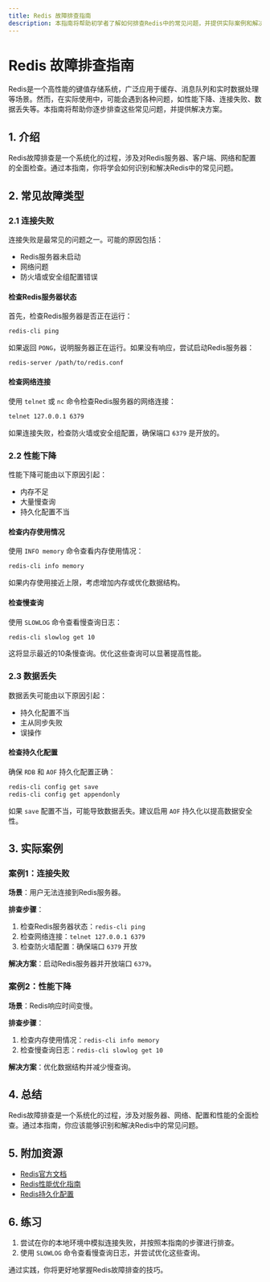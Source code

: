 ```yaml
---
title: Redis 故障排查指南
description: 本指南将帮助初学者了解如何排查Redis中的常见问题，并提供实际案例和解决方案。
---
```


# Redis 故障排查指南

Redis是一个高性能的键值存储系统，广泛应用于缓存、消息队列和实时数据处理等场景。然而，在实际使用中，可能会遇到各种问题，如性能下降、连接失败、数据丢失等。本指南将帮助你逐步排查这些常见问题，并提供解决方案。

## 1. 介绍

Redis故障排查是一个系统化的过程，涉及对Redis服务器、客户端、网络和配置的全面检查。通过本指南，你将学会如何识别和解决Redis中的常见问题。

## 2. 常见故障类型

### 2.1 连接失败

连接失败是最常见的问题之一。可能的原因包括：

- Redis服务器未启动
- 网络问题
- 防火墙或安全组配置错误

#### 检查Redis服务器状态

首先，检查Redis服务器是否正在运行：

```bash
redis-cli ping
```

如果返回 `PONG`，说明服务器正在运行。如果没有响应，尝试启动Redis服务器：

```bash
redis-server /path/to/redis.conf
```

#### 检查网络连接

使用 `telnet` 或 `nc` 命令检查Redis服务器的网络连接：

```bash
telnet 127.0.0.1 6379
```

如果连接失败，检查防火墙或安全组配置，确保端口 `6379` 是开放的。

### 2.2 性能下降

性能下降可能由以下原因引起：

- 内存不足
- 大量慢查询
- 持久化配置不当

#### 检查内存使用情况

使用 `INFO memory` 命令查看内存使用情况：

```bash
redis-cli info memory
```

如果内存使用接近上限，考虑增加内存或优化数据结构。

#### 检查慢查询

使用 `SLOWLOG` 命令查看慢查询日志：

```bash
redis-cli slowlog get 10
```

这将显示最近的10条慢查询。优化这些查询可以显著提高性能。

### 2.3 数据丢失

数据丢失可能由以下原因引起：

- 持久化配置不当
- 主从同步失败
- 误操作

#### 检查持久化配置

确保 `RDB` 和 `AOF` 持久化配置正确：

```bash
redis-cli config get save
redis-cli config get appendonly
```

如果 `save` 配置不当，可能导致数据丢失。建议启用 `AOF` 持久化以提高数据安全性。

## 3. 实际案例

### 案例1：连接失败

**场景**：用户无法连接到Redis服务器。

**排查步骤**：

1. 检查Redis服务器状态：`redis-cli ping`
2. 检查网络连接：`telnet 127.0.0.1 6379`
3. 检查防火墙配置：确保端口 `6379` 开放

**解决方案**：启动Redis服务器并开放端口 `6379`。

### 案例2：性能下降

**场景**：Redis响应时间变慢。

**排查步骤**：

1. 检查内存使用情况：`redis-cli info memory`
2. 检查慢查询日志：`redis-cli slowlog get 10`

**解决方案**：优化数据结构并减少慢查询。

## 4. 总结

Redis故障排查是一个系统化的过程，涉及对服务器、网络、配置和性能的全面检查。通过本指南，你应该能够识别和解决Redis中的常见问题。

## 5. 附加资源

- [Redis官方文档](https://redis.io/documentation)
- [Redis性能优化指南](https://redis.io/topics/performance)
- [Redis持久化配置](https://redis.io/topics/persistence)

## 6. 练习

1. 尝试在你的本地环境中模拟连接失败，并按照本指南的步骤进行排查。
2. 使用 `SLOWLOG` 命令查看慢查询日志，并尝试优化这些查询。

通过实践，你将更好地掌握Redis故障排查的技巧。